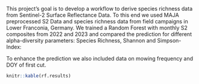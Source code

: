 This project's goal is to develop a workflow to derive species richness data from Sentinel-2 Surface Reflectance Data. To this end we used MAJA preprocessed S2 Data and species richness data from field campaigns in Lower Franconia, Germany.
We trained a Random Forest with monthly S2 composites from 2022 and 2023 and compared the prediction for different alpha-diversity parameters: Species Richness, Shannon and Simpson-Index:



To enhance the prediction we also included data on mowing frequency and DOY of first cut.

```r
knitr::kable(rf.results)
```
